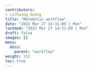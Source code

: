 ```yaml
---
contributors:
- LiChuang Huang
title: "Metabolic workflow"
date: "2023 Mar 27 14:31:09 | Mon"
lastmod: "2023 Mar 27 14:31:09 | Mon"
draft: false
images: []
menu:
  docs:
    parent: "workflow"
weight: 152
toc: true
---
```

